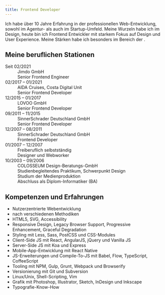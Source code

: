 ```yaml
---
title: Frontend Developer
---
```



Ich habe über 10 Jahre Erfahrung in der professionellen Web-Entwicklung, sowohl im Agentur- als auch im Startup-Umfeld. Meine Wurzeln habe ich im Design, heute bin ich Frontend Entwickler mit starkem Fokus auf <Link id={2} lang="en">Design und User Experience</Link>. Meine Stärken habe ich besonders im Bereich der <Link id={3} lang="en" />.

## Meine beruflichen Stationen

<dl class="cv">
  <dt>Seit 02/2021</dt>
  <dd>Jimdo GmbH<br />
  Senior Frontend Engineer</dd>
  <dt>02/2017 – 01/2021</dt>
  <dd>AIDA Cruises, Costa Digital Unit<br />
  Senior Frontend Developer</dd>
  <dt>12/2015 – 01/2017</dt>
  <dd>LOVOO GmbH<br />
  Senior Frontend Developer</dd>
  <dt>09/2011 – 11/2015</dt>
  <dd>SinnerSchrader Deutschland GmbH<br />
  Senior Frontend Developer</dd>
  <dt>12/2007 – 08/2011</dt>
  <dd>SinnerSchrader Deutschland GmbH<br />
  Frontend Developer</dd>
  <dt>01/2007 – 12/2007</dt>
  <dd>Freiberuflich selbstständig<br />
  Designer und Webworker</dd>
  <dt>10/2003 – 09/2006</dt>
  <dd>COLOSSEUM Design-Beratungs-GmbH<br />
  Studienbegleitendes Praktikum, Schwerpunkt Design<br />
  Studium der Medienproduktion<br />
  Abschluss als Diplom-Informatiker (BA)</dd>
</dl>

## Kompetenzen und Erfahrungen

* <Link id={2} lang="en">Nutzerzentrierte</Link> Webentwicklung
* <Link id={3} lang="en" /> nach verschiedenen Methodiken
* HTML5, SVG, Accessibility
* Responsive Design, Legacy Browser Support, Progressive Enhancement, Graceful Degradation
* Styling mit Less, Sass, PostCSS und CSS-Modules
* Client-Side JS mit React, AngularJS, jQuery und Vanilla JS
* Server-Side JS mit Koa und Express
* Mobile-App-Entwicklung mit React Native
* JS-Erweiterungen und Compile-To-JS mit Babel, Flow, TypeScript, CoffeeScript
* Tooling mit NPM, Gulp, Grunt, Webpack und Browserify
* Versionierung mit Git und Subversion
* Linux/Unix, Shell-Scripting, Vim
* Grafik mit Photoshop, Illustrator, Sketch, InDesign und Inkscape
* Typografie-Know-How
